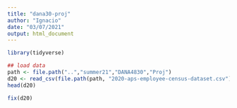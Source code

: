 ```yaml
---
title: "dana30-proj"
author: "Ignacio"
date: "03/07/2021"
output: html_document
---
```


```r
library(tidyverse)


```
```r
## load data
path <- file.path("..","summer21","DANA4830","Proj")
d20 <- read_csv(file.path(path, "2020-aps-employee-census-dataset.csv"))
head(d20)

```

```r

fix(d20)

```


